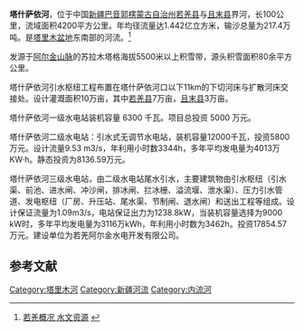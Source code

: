 {{Infobox river
|name=塔什萨依河
|length=100公里
|source1_elevation=5000米以上
|discharge1_avg=
|basin_size=4200平方公里
|source1_location=[[阿尔金山|阿尔金山]]
|mouth_location=[[车尔臣河|车尔臣河]]
|basin_countries={{CHN}}新疆
}}

'''塔什萨依河'''，位于中国[[新疆|新疆]][[巴音郭楞蒙古自治州|巴音郭楞蒙古自治州]][[若羌县|若羌县]]与[[且末县|且末县]]界河，长100公里，流域面积4200平方公里。年均径流量达1.442亿立方米，输沙总量为217.4万吨。是[[塔里木盆地|塔里木盆地]]东南部的河流。<ref>[http://www.loulan.gov.cn/Htm/ruoqianggaikuang/2007-2/13/200702131202819.htm 若羌概况 水文资源] {{webarchive|url=https://web.archive.org/web/20130424134525/http://www.loulan.gov.cn/Htm/ruoqianggaikuang/2007-2/13/200702131202819.htm |date=2013-04-24 }}</ref>

发源于[[阿尔金山脉|阿尔金山脉]]的苏拉木塔格海拔5500米以上积雪带，源头积雪面积80余平方公里。

塔什萨依河引水枢纽工程布置在塔什萨依河口以下11km的下切河床与扩散河床交接处。设计灌溉面积10万亩，其中[[若羌县|若羌县]]7万亩，[[且末县|且末县]]3万亩。

塔什萨依河一级水电站装机容量 6300 千瓦。项目总投资 5000 万元。 

塔什萨依河二级水电站：引水式无调节水电站，装机容量12000千瓦，投资5800万元。设计流量9.53 m3/s，年利用小时数3344h，多年平均发电量为4013万KW·h。静态投资为8136.59万元。

塔什萨依河三级水电站，由二级水电站尾水引水，主要建筑物由引水枢纽（引水渠、前池、进水闸、冲沙闸，排冰闸、拦冰栅、溢流堰、泄水渠）、压力引水管道、发电枢纽（厂房、升压站、尾水渠、节制闸、退水闸）和送出工程等组成。设计保证流量为1.09m3/s，电站保证出力为1238.8kW，当装机容量选择为9000 kW时，多年平均发电量为3116万kWh，年利用小时数为3462h。投资17854.57万元。建设单位为若羌阿尔金水电开发有限公司。

==参考文献==
<references/>

{{塔里木河水系}}
{{DEFAULTSORT:Qar}}
[[Category:塔里木河|Category:塔里木河]]
[[Category:新疆河流|Category:新疆河流]]   
[[Category:内流河|Category:内流河]]

{{PRChina-geo-stub}}
